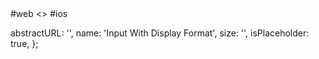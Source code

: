 
<RenderTabs>
#web
<>
  <LiveEditorBlock code={code} scope={{ InputWithDisplayFormat }} />
  <GeneratePropsTable componentName="InputWithDisplayFormat" />
</>
#ios
</RenderTabs>

  abstractURL: '',
  name: 'Input With Display Format',
  size: '',
  isPlaceholder: true,
};